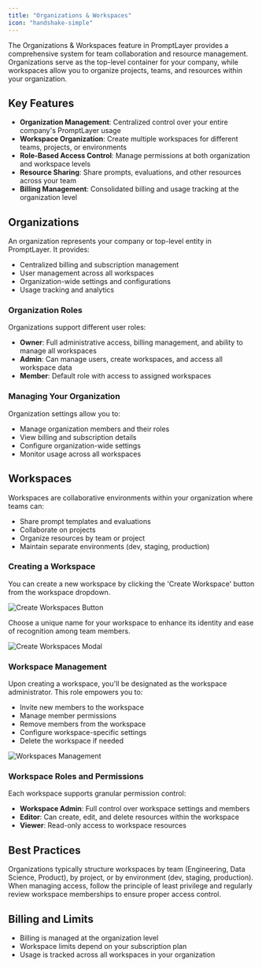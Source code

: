 ```yaml
---
title: "Organizations & Workspaces"
icon: "handshake-simple"
---
```


The Organizations & Workspaces feature in PromptLayer provides a comprehensive system for team collaboration and resource management. Organizations serve as the top-level container for your company, while workspaces allow you to organize projects, teams, and resources within your organization.

## Key Features

- **Organization Management**: Centralized control over your entire company's PromptLayer usage
- **Workspace Organization**: Create multiple workspaces for different teams, projects, or environments
- **Role-Based Access Control**: Manage permissions at both organization and workspace levels
- **Resource Sharing**: Share prompts, evaluations, and other resources across your team
- **Billing Management**: Consolidated billing and usage tracking at the organization level

## Organizations

An organization represents your company or top-level entity in PromptLayer. It provides:
- Centralized billing and subscription management
- User management across all workspaces
- Organization-wide settings and configurations
- Usage tracking and analytics

### Organization Roles

Organizations support different user roles:
- **Owner**: Full administrative access, billing management, and ability to manage all workspaces
- **Admin**: Can manage users, create workspaces, and access all workspace data
- **Member**: Default role with access to assigned workspaces

### Managing Your Organization

Organization settings allow you to:
- Manage organization members and their roles
- View billing and subscription details
- Configure organization-wide settings
- Monitor usage across all workspaces

## Workspaces

Workspaces are collaborative environments within your organization where teams can:
- Share prompt templates and evaluations
- Collaborate on projects
- Organize resources by team or project
- Maintain separate environments (dev, staging, production)

### Creating a Workspace

You can create a new workspace by clicking the 'Create Workspace' button from the workspace dropdown.

![Create Workspaces Button](/images/workspaces-create-button.png)

Choose a unique name for your workspace to enhance its identity and ease of recognition among team members.

![Create Workspaces Modal](/images/workspaces-create-modal.png)

### Workspace Management

Upon creating a workspace, you'll be designated as the workspace administrator. This role empowers you to:
- Invite new members to the workspace
- Manage member permissions
- Remove members from the workspace
- Configure workspace-specific settings
- Delete the workspace if needed

![Workspaces Management](/images/workspaces-management.png)

### Workspace Roles and Permissions

Each workspace supports granular permission control:
- **Workspace Admin**: Full control over workspace settings and members
- **Editor**: Can create, edit, and delete resources within the workspace
- **Viewer**: Read-only access to workspace resources

## Best Practices

Organizations typically structure workspaces by team (Engineering, Data Science, Product), by project, or by environment (dev, staging, production). When managing access, follow the principle of least privilege and regularly review workspace memberships to ensure proper access control.

## Billing and Limits

- Billing is managed at the organization level
- Workspace limits depend on your subscription plan
- Usage is tracked across all workspaces in your organization
